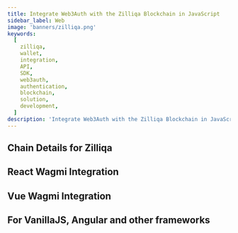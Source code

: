 ```yaml
---
title: Integrate Web3Auth with the Zilliqa Blockchain in JavaScript
sidebar_label: Web
image: 'banners/zilliqa.png'
keywords:
  [
    zilliqa,
    wallet,
    integration,
    API,
    SDK,
    web3auth,
    authentication,
    blockchain,
    solution,
    development,
  ]
description: 'Integrate Web3Auth with the Zilliqa Blockchain in JavaScript | Embedded Wallets'
---
```



<SEO
  title="Integrate Web3Auth with the Zilliqa Blockchain in JavaScript"
  description="Integrate Web3Auth with the Zilliqa Blockchain in JavaScript | Embedded Wallets"
  image="https://web3auth.io/docs/banners/zilliqa.png"
  slug="/embedded-wallets/connect-blockchain/evm/zilliqa/web"
/>

## Chain Details for Zilliqa

<ChainDetailsZilliqa />

## React Wagmi Integration

<ReactWagmiIntegration />

## Vue Wagmi Integration

<VueWagmiIntegration />

## For VanillaJS, Angular and other frameworks

<JsBlockchainMethods />

